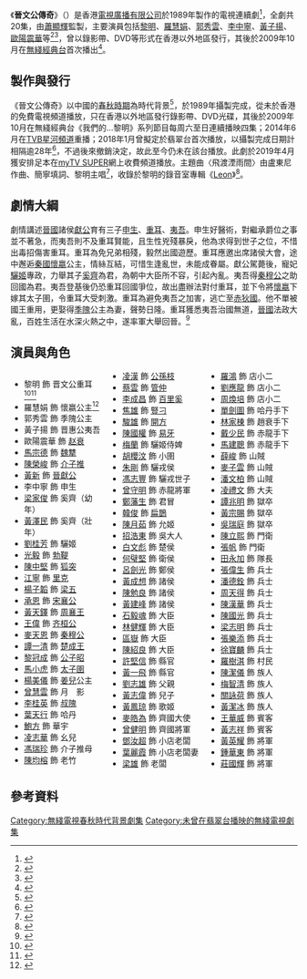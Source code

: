 {{無綫劇集
| 中文劇名=晉文公傳奇
| 英文劇名=Triumph of A Nation
| 圖像=電視劇晉文公傳奇.jpg
| 製作年份=1989年
| 翡翠台首播日期=
| 翡翠台首播時間=
| 海外推出日期=1989年8月7日-9月1日
| 監製=[[蕭顯輝|蕭顯輝]]
| 編導=-{[[余明生|余明生]]}-、[[蔡發麟|蔡發麟]]、[[李永清|李永清]]、[[陸天華|陸天華]]
| 製作統籌=[[曾綺嫻|曾綺嫻]]
| 助理編導=[[李敬華|李敬華]]、[[林志華|林志華]]、[[張潔玲|張潔玲]]、[[詹淑英|詹淑英]]、<br>[[何文龍|何文龍]]、[[黎子儉|黎子儉]]
| 編審=[[蔡業鳴|蔡業鳴]]
| 編劇=[[鄭幼卿|鄭幼卿]]、[[余漢榮|余漢榮]]、[[羅錦輝|羅錦輝]]
| 集數=20
| 劇種=古裝
| 外景={{HKG-1959}}
| 製作公司=[[香港|香港]][[電視廣播有限公司|電視廣播有限公司]]
| 主演={{nowrap|[[黎明|黎明]]、[[羅慧娟|羅慧娟]]、[[郭秀雲|郭秀雲]]、[[李中寧|李中寧]]、<br>[[黃子揚|黃子揚]]、[[歐陽震華|歐陽震華]]}}
| 主題曲=飛渡湮雨間
| 作曲=[[盧東尼|盧東尼]]
| 填詞=[[簡寧|簡寧]]
| 主唱=[[黎明|黎明]]
| 備註=
}}
《'''晉文公傳奇'''》（{{lang-en|'''Triumph of A Nation'''}}）是香港[[電視廣播有限公司|電視廣播有限公司]]於1989年製作的電視連續劇<ref>{{cite news |language = zh |url = https://i.imgur.com/Xb5MQ7g.jpg |title = 黎明因不舒服遲到四小時 否認曾被召去訓話 盡力工作不怕算帳 |publisher = 華僑日報 |pages = 21 |date = 1989-07-27 |accessdate = 2022-04-17 |archive-url = https://web.archive.org/web/20220417011157/https://i.imgur.com/Xb5MQ7g.jpg |archive-date = 2022-04-17 |dead-url = yes }}</ref>，全劇共20集，由[[蕭顯輝|蕭顯輝]]監製，主要演員包括[[黎明|黎明]]、[[羅慧娟|羅慧娟]]、[[郭秀雲|郭秀雲]]、[[李中寧|李中寧]]、[[黃子揚|黃子揚]]、[[歐陽震華|歐陽震華]]等<ref>{{cite news |language = zh |url = https://i.imgur.com/mDGmqcm.jpg |title = 羅慧娟遲到有技巧 |publisher = 華僑日報 |pages = 21 |date = 1989-07-27 |accessdate = 2022-04-17 |archive-url = https://web.archive.org/web/20220417011601/https://i.imgur.com/mDGmqcm.jpg |archive-date = 2022-04-17 |dead-url = yes }}</ref><ref>{{cite news |language = zh |url = https://i.imgur.com/p29p9fn.jpg |title = 羅慧娟打扮性感 卻不走性感戲路 |publisher = 大公報 |pages = 16 |date = 1989-07-27 |accessdate = 2022-04-17 |archive-url = https://web.archive.org/web/20220417012018/https://i.imgur.com/p29p9fn.jpg |archive-date = 2022-04-17 |dead-url = yes }}</ref>，曾以錄影帶、DVD等形式在香港以外地區發行，其後於2009年10月在[[無綫經典台|無綫經典台]]首次播出<ref>{{Cite web|url =https://i.imgur.com/V6xWpa7.jpg|title = 我們的黎明情深舊劇回顧|date =2009-09-07|publisher =TVB周刊|language =zh|accessdate =2022-01-23|archive-url =https://web.archive.org/web/20210829052743/https://i.imgur.com/V6xWpa7.jpg|archive-date =2021-08-29|dead-url =yes}}</ref>。

==製作與發行==
《晉文公傳奇》以中國的[[春秋時期|春秋時期]]為時代背景<ref>{{Cite web |url = http://www.tvzn.com/3255/ |title = 晉文公傳奇概覽 |publisher = 電視指南網 |date = 2011|language = zh-hans |accessdate = 2019-10-28 | archive-url = https://web.archive.org/web/20190605155134/http://www.tvzn.com/3255/|archive-date =2019-06-05|dead-url =no }}</ref>，於1989年攝製完成，從未於香港的免費電視頻道播放，只在香港以外地區發行錄影帶、DVD光碟，其後於2009年10月在無綫經典台《我們的…黎明》系列節目每周六至日連續播映四集；2014年6月在[[TVB星河頻道|TVB星河頻道]]重播；2018年1月曾擬定於翡翠台首次播放，以攝製完成日期計相隔逾28年<ref>{{cite news |language = zh |author = 黃梓恒 |url = https://www.hk01.com/即時娛樂/139086/|title = 28年前倉底劇接《壹號皇庭V》咩玩法？其實TVB咁先係高招|publisher = 香港01 |date = 2017-12-05 |accessdate =2019-10-28|archive-url =https://web.archive.org/web/20191028003634/https://www.hk01.com/即時娛樂/139086/28年前倉底劇接-壹號皇庭v-咩玩法-其實tvb咁先係高招|archive-date =2019-10-28|dead-url =no}}</ref>，不過後來撤銷決定，故此至今仍未在該台播放。此劇於2019年4月獲安排足本在[[myTV_SUPER|myTV SUPER]]網上收費頻道播放。主題曲〈飛渡湮雨間〉由盧東尼作曲、簡寧填詞、黎明主唱<ref>{{Cite book | author = 海韻| title = 掌聲響起 歌星沉浮錄 | location = 上海 | publisher = 上海科技教育出版社 | date = 1994-12 | pages = 164 | ISBN = 7542810103 |language = zh-hans}}</ref>，收錄於黎明的錄音室專輯《[[Leon_(專輯)|Leon]]》<ref>{{Cite web|url = https://i.imgur.com/XW0tz9N.jpg |title = 黎明事業終於見黎明 |author = 黎明、賈偉南 |date = 1992 |publisher = 黎明回憶錄 |language = zh |accessdate = 2022-04-17 |archive-url = https://web.archive.org/web/20210509074439/https://i.imgur.com/XW0tz9N.jpg |archive-date = 2021-05-09 |dead-url = yes}}</ref>。

==劇情大綱==
劇情講述[[晉國|晉國]]諸侯[[晉獻公|獻公]]育有三子[[申生|申生]]、[[重耳|重耳]]、[[夷吾|夷吾]]。申生好醫術，對繼承爵位之事並不著急，而夷吾則不及重耳賢能，且生性兇殘暴戾，他為求得到世子之位，不惜出毒招傷害重耳。重耳為免兄弟相殘，毅然出國遊歷。重耳應邀出席諸侯大會，途中邂逅[[秦國|秦國]][[懷嬴|懷嬴]]公主，情絲互結，可惜生逢亂世，未能成眷屬。獻公駕薨後，寵妃[[驪姬|驪姬]]專政，力舉其子[[奚齊|奚齊]]為君，為朝中大臣所不容，引起內亂。夷吾得[[秦穆公|秦穆公]]之助回國為君。夷吾登基後仍恐重耳回國爭位，故出盡辦法對付重耳，並下令將[[懷嬴|懷嬴]]下嫁其太子圉，令重耳大受刺激。重耳為避免夷吾之加害，逃亡至[[赤狄|赤狄國]]。他不單被國王重用，更娶得[[季隗|季隗]]公主為妻，聲勢日隆。重耳獲悉夷吾治國無道，[[晉國|晉國]]法政大亂，百姓生活在水深火熱之中，遂率軍大舉回晉。<ref>{{Cite web |url = https://programme.mytvsuper.com/tc/121125/%E6%99%89%E6%96%87%E5%85%AC%E5%82%B3%E5%A5%87 |title = 晉文公傳奇每集預告 |publisher = My TV Super |date = 2019 |language = zh |accessdate = 2019-10-27 | archive-url = https://web.archive.org/web/20190714145543/https://programme.mytvsuper.com/tc/121125/%E6%99%89%E6%96%87%E5%85%AC%E5%82%B3%E5%A5%87|archive-date =2019-07-14|dead-url =no }}</ref>

==演員與角色==
<div style="-moz-column-count:3; column-count:3;">
*黎明 飾 晋文公重耳<ref>{{Cite web|url = http://wg.whgcw.cn/x/d/c.html|title = 1989年無線《晉文公傳奇》 俊美帥氣重耳公子（重耳）黎明|publisher = 文化廣場網|date = 2020-04-07|language = zh-hans|access-date = 2015-04-27|archive-date = 2020-04-07|archive-url = https://web.archive.org/web/20200407020957/http://wg.whgcw.cn/x/d/c.html|dead-url = yes}}{{dead link|date= 2022-04-17|bot=InternetArchiveBot |fix-attempted=yes }}</ref><ref>{{Cite web |url = http://www.sohu.com/a/306212292_99995050 |title = 黎明演的重耳很帥氣 但新翻拍的男主辣眼睛 |publisher = 搜狐 |date = 2019-04-06|language = zh-hans |accessdate = 2019-10-27 | archive-url = https://web.archive.org/web/20191027124915/http://www.sohu.com/a/306212292_99995050|archive-date =2019-10-27|dead-url =no }}</ref>
*羅慧娟 飾 懷嬴公主<ref>{{Cite web |url = http://ent.ynet.com/3.1/1207/01/7242070.html|title = 羅慧娟《晉文公傳奇》飾演懷嬴公主 |publisher = 北京青年報網 |date = 2012-07-01|language = zh-hans }}{{dead link|date= 2018-03|bot=InternetArchiveBot |fix-attempted=yes }}</ref>
*郭秀雲 飾 季隗公主
*黃子揚 飾 晋惠公夷吾
*歐陽震華 飾 [[赵衰|赵衰]]
*[[馬宗德|馬宗德]] 飾 [[魏犨|魏犨]]
*[[陳榮峻|陳榮峻]] 飾 [[介子推|介子推]]
*[[黃新_(演員)|黃新]] 飾 [[晉獻公|晉獻公]]
*李中寧 飾 申生
*[[梁家俊　(演員)|梁家俊]] 飾 奚齊（幼年）
*[[黃澤民|黃澤民]] 飾 奚齊（壯年）
*[[劉桂芳|劉桂芳]] 飾 驪姬
*[[光毅|光毅]] 飾 [[勃鞮|勃鞮]]
*[[陳中堅|陳中堅]] 飾 [[狐突|狐突]]
*[[江寧_(演員)|江寧]] 飾 [[里克|里克]]
*[[楊子韜|楊子韜]] 飾 [[梁五|梁五]]
*[[承恩|承恩]] 飾 [[宋襄公|宋襄公]]
*[[黃天鐸|黃天鐸]] 飾 [[周襄王|周襄王]]
*[[王偉_(香港)|王偉]] 飾 [[齐桓公|齐桓公]]
*[[麥天恩|麥天恩]] 飾 [[秦穆公|秦穆公]]
*[[譚一清|譚一清]] 飾 [[楚成王|楚成王]]
*[[黎冠成|黎冠成]] 飾 [[齊孝公|公子昭]]
*[[馬小虎|馬小虎]] 飾 [[晉懷公|太子圉]]
*[[楊美儀|楊美儀]] 飾 [[齊姜　(晉文公夫人)|姜兒]]公主
*[[曾慧雲|曾慧雲]] 飾 月　影
*[[李桂英　(演員)|李桂英]] 飾 [[叔隗|叔隗]]
*[[葉天行|葉天行]] 飾 哈丹
*[[鮑方|鮑方]] 飾 華宇
*[[凌志華|凌志華]] 飾 幺兒
*[[馮瑞珍|馮瑞珍]] 飾 介子推母
*[[陳均榕|陳均榕]] 飾 老竹
*[[凌漢_(演員)|凌漢]] 飾 [[公孫枝|公孫枝]]
*[[蔡雲|蔡雲]] 飾 [[管仲|管仲]]
*[[李成昌|李成昌]] 飾 [[百里奚|百里奚]]
*[[焦雄|焦雄]] 飾 [[豎刁|豎刁]]
*[[駿雄|駿雄]] 飾 [[開方|開方]]
*[[陳國權|陳國權]] 飾 [[易牙|易牙]]
*[[梅蘭　(演員)|梅蘭]] 飾 驪姬侍婢
*[[胡櫻汶|胡櫻汶]] 飾 小圉
*[[朱剛|朱剛]] 飾 驪戎侯
*[[馮志豐|馮志豐]] 飾 驪戎世子
*[[曾守明|曾守明]] 飾 赤龍將軍
*[[鄭藩生|鄭藩生]] 飾 君冒
*[[韓俊|韓俊]] 飾 [[扁鵲|扁鵲]]
*[[陳月茹|陳月茹]] 飾 允姬
*[[招浩東|招浩東]] 飾 吳大人
*[[白文彪|白文彪]] 飾 楚侯
*[[何璧堅|何璧堅]] 飾 衛侯
*[[呂劍光|呂劍光]] 飾 鄭侯
*[[黃成想|黃成想]] 飾 諸侯
*[[陳勉良|陳勉良]] 飾 諸侯
*[[黃建峰|黃建峰]] 飾 諸侯
*[[石毅魂|石毅魂]] 飾 大臣
*[[林健輝|林健輝]] 飾 大臣
*[[區嶽|區嶽]] 飾 大臣
*[[陳紹良|陳紹良]] 飾 大臣
*[[許堅信|許堅信]] 飾 縣官
*[[黃一飛|黃一飛]] 飾 縣官
*[[劉志雄|劉志雄]] 飾 父親
*[[黃志偉　(演員)|黃志偉]] 飾 兒子
*[[黃鳳琼|黃鳳琼]] 飾 歌姬
*[[麥皓為|麥皓為]] 飾 齊國大使
*[[曾健明|曾健明]] 飾 齊國將軍
*[[鄧汝超|鄧汝超]] 飾 小店老闆
*[[葉麗霞|葉麗霞]] 飾 小店老闆妻
*[[梁雄|梁雄]] 飾 老闆
*[[羅鴻|羅鴻]] 飾 店小二
*[[劉應龍|劉應龍]] 飾 店小二
*[[周煥培|周煥培]] 飾 店小二
*[[單劍圖|單劍圖]] 飾 哈丹手下
*[[林家棟|林家棟]] 飾 趙衰手下
*[[戴少民|戴少民]] 飾 赤龍手下
*[[馬建聰|馬建聰]] 飾 赤龍手下
*[[薛峻|薛峻]] 飾 山賊
*[[麥子雲|麥子雲]] 飾 山賊
*[[潘文柏|潘文柏]] 飾 山賊
*[[凌禮文|凌禮文]] 飾 大夫
*[[譚兆明|譚兆明]] 飾 獄卒
*[[黃宗賜|黃宗賜]] 飾 獄卒
*[[吳瑞庭|吳瑞庭]] 飾 獄卒
*[[陳立熙|陳立熙]] 飾 門衛
*[[張帆　(演員)|張帆]] 飾 門衛
*[[田永加|田永加]] 飾 隊長
*[[張偉生|張偉生]] 飾 兵士
*[[潘德銓|潘德銓]] 飾 兵士
*[[周天得|周天得]] 飾 兵士
*[[陳漢華|陳漢華]] 飾 兵士
*[[陳國光|陳國光]] 飾 兵士
*[[梁志明|梁志明]] 飾 兵士
*[[張樂添|張樂添]] 飾 兵士
*[[徐寶麟|徐寶麟]] 飾 兵士
*[[羅樹淇|羅樹淇]] 飾 村民
*[[陳潔儀_(香港)|陳潔儀]] 飾 族人
*[[梅智清|梅智清]] 飾 族人
*[[關詠荷|關詠荷]] 飾 族人
*[[黃潔冰　(演員)|黃潔冰]] 飾 族人
*[[王華威|王華威]] 飾 賓客
*[[黃志祥　(演員)|黃志祥]] 飾 賓客
*[[黃英耀|黃英耀]] 飾 將軍
*[[鍾華東|鍾華東]] 飾 將軍
*[[莊國輝|莊國輝]] 飾 將軍
</div>

== 參考資料 ==
<references />
{{portal bar|電視劇}}
{{黎明}}
{{無綫電視海外首發劇集}}
[[Category:無綫電視春秋時代背景劇集|Category:無綫電視春秋時代背景劇集]]
[[Category:未曾在翡翠台播映的無綫電視劇集|Category:未曾在翡翠台播映的無綫電視劇集]]